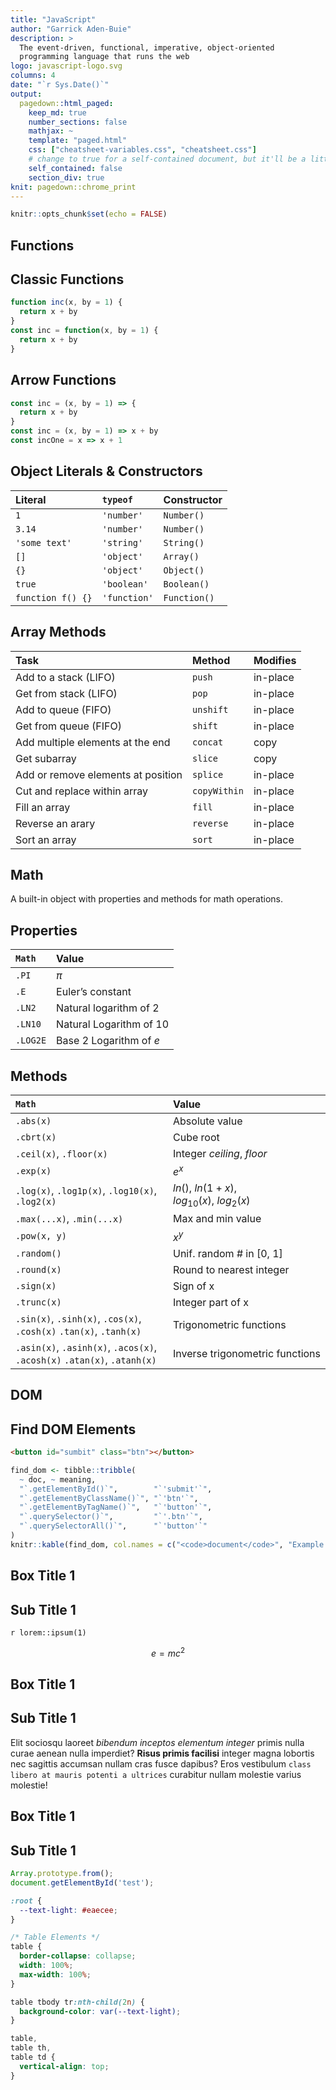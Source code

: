 ```yaml
---
title: "JavaScript"
author: "Garrick Aden-Buie"
description: >
  The event-driven, functional, imperative, object-oriented 
  programming language that runs the web
logo: javascript-logo.svg
columns: 4
date: "`r Sys.Date()`"
output:
  pagedown::html_paged:
    keep_md: true
    number_sections: false
    mathjax: ~
    template: "paged.html"
    css: ["cheatsheet-variables.css", "cheatsheet.css"]
    # change to true for a self-contained document, but it'll be a litte slower for Pandoc to render
    self_contained: false
    section_div: true
knit: pagedown::chrome_print
---
```


```r
knitr::opts_chunk$set(echo = FALSE)
```


::: box

# Functions

## Classic Functions

```js
function inc(x, by = 1) {
  return x + by
}
const inc = function(x, by = 1) {
  return x + by
}
```

## Arrow Functions

```js
const inc = (x, by = 1) => {
  return x + by
}
const inc = (x, by = 1) => x + by
const incOne = x => x + 1
```
:::

::: {.box}

# Object Literals & Constructors

|Literal           |`typeof`     |Constructor  |
|:-----------------|:------------|:------------|
|`1`               |`'number'`   |`Number()`   |
|`3.14`            |`'number'`   |`Number()`   |
|`'some text'`     |`'string'`   |`String()`   |
|`[]`              |`'object'`   |`Array()`    |
|`{}`              |`'object'`   |`Object()`   |
|`true`            |`'boolean'`  |`Boolean()`  |
|`function f() {}` |`'function'` |`Function()` |

:::

::: {.box}

# Array Methods

| Task | Method | Modifies |
|:----|:------|:----------------|
| Add to a stack (LIFO) | <code>push</code> | in-place
| Get from stack (LIFO) | <code>pop</code> | in-place
| Add to queue (FIFO) | <code>unshift</code> | in-place
| Get from queue (FIFO) | <code>shift</code> | in-place
| Add multiple elements at the end | <code>concat</code> | copy
| Get subarray | <code>slice</code> | copy
| Add or remove elements at position | <code>splice</code> | in-place
| Cut and replace within array | <code>copyWithin</code> | in-place
| Fill an array | <code>fill</code> | in-place
| Reverse an arary | <code>reverse</code> | in-place
| Sort an array | <code>sort</code> | in-place

:::

::: {.box .grid--row-span-2}

# Math

A built-in object with properties and methods for math operations.

## Properties

| `Math` | Value |
|:---|:---|
| `.PI` | $\pi$ |
| `.E` | Euler's constant |
| `.LN2` | Natural logarithm of 2 |
| `.LN10` | Natural Logarithm of 10 |
| `.LOG2E` | Base 2 Logarithm of _e_ |

## Methods

| `Math` | Value |
|:--|:--|
| `.abs(x)` | Absolute value |
| `.cbrt(x)` | Cube root |
| `.ceil(x)`, `.floor(x)` | Integer _ceiling_, _floor_ |
| `.exp(x)` | $e^x$ |
| `.log(x)`, `.log1p(x)`, `.log10(x)`, `.log2(x)` | $ln()$, $ln(1 + x)$, <br>$log_{10}(x)$, $log_2(x)$ |
| `.max(...x)`, `.min(...x)` | Max and min value |
| `.pow(x, y)` | $x^y$ |
| `.random()` | Unif. random # in [0, 1] |
| `.round(x)` | Round to nearest integer |
| `.sign(x)` | Sign of x |
| `.trunc(x)` | Integer part of x |
| `.sin(x)`, `.sinh(x)`, `.cos(x)`, `.cosh(x)` `.tan(x)`, `.tanh(x)` | Trigonometric functions |
| `.asin(x)`, `.asinh(x)`, `.acos(x)`, `.acosh(x)` `.atan(x)`, `.atanh(x)` | Inverse trigonometric functions |

:::


::: {.box .box--bordered .box--border-dashed}

# DOM

## Find DOM Elements

```html
<button id="sumbit" class="btn"></button>
```

```r
find_dom <- tibble::tribble(
  ~ doc, ~ meaning,
  "`.getElementById()`",        "`'submit'`",
  "`.getElementByClassName()`", "`'btn'`",
  "`.getElementByTagName()`",   "`'button'`",
  "`.querySelector()`",         "`'.btn'`",
  "`.querySelectorAll()`",      "`'button'`"
)
knitr::kable(find_dom, col.names = c("<code>document</code>", "Example input"))
```

:::

::: box

# Box Title 1

## Sub Title 1

`r lorem::ipsum(1)`

$$e = mc^2$$

:::

::: {.box .box--inverted}

# Box Title 1

## Sub Title 1

Elit sociosqu laoreet *bibendum inceptos elementum integer* primis nulla curae aenean nulla imperdiet? **Risus primis facilisi** integer magna lobortis nec sagittis accumsan nullam cras fusce dapibus? Eros vestibulum `class libero at mauris potenti a ultrices` curabitur nullam molestie varius molestie! 

:::


::: {.box}

# Box Title 1

## Sub Title 1

```js
Array.prototype.from();
document.getElementById('test');
```

:::

```css
:root {
  --text-light: #eaecee;
}

/* Table Elements */
table {
  border-collapse: collapse;
  width: 100%;
  max-width: 100%;
}

table tbody tr:nth-child(2n) {
  background-color: var(--text-light);
}

table,
table th,
table td {
  vertical-align: top;
}
```
